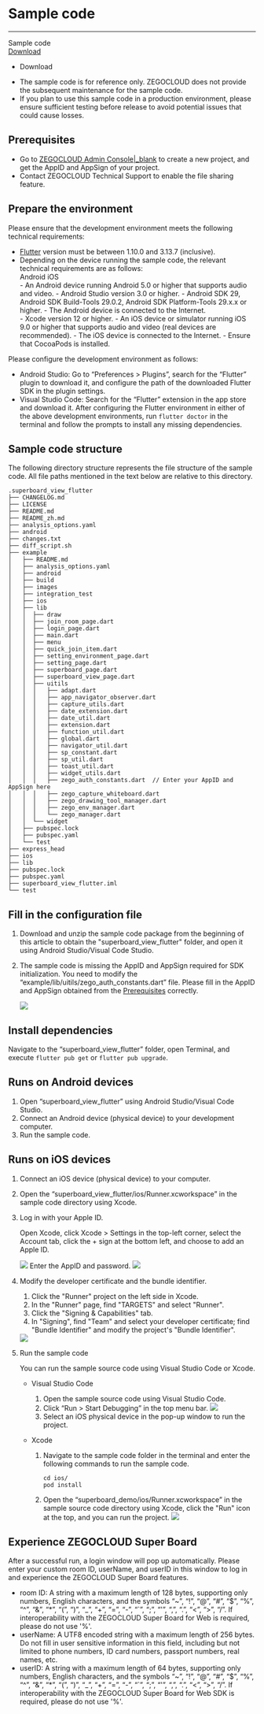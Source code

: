 # Sample code

---

<div class="download-area">
    <div class="sdk-download-item-wrapper">
      <div class="download-title">Sample code</div>
      <div class="download-selector">
        <div class="download-select-wrapper" style="padding-right: 0;">
          <a class="download-target-btn" href="https://storage.zego.im/SuperBoardSDK%2FFlutter%2FDemoSourceCode%2Fsuperboard_view_flutter.zip" target="_blank">Download</a>
          <ul class="download-dropdown-list">
            <li data-href="https://storage.zego.im/SuperBoardSDK%2FFlutter%2FDemoSourceCode%2Fsuperboard_view_flutter.zip"
              class="dropdown-option">
              Download
            </li> 
          </ul>
        </div>   
      </div>       
    </div> 
</div> 

<!-- Zego-Split-Line Do Not Remove Me -->

<Warning title="Warning">

- The sample code is for reference only. ZEGOCLOUD does not provide the subsequent maintenance for the sample code.
- If you plan to use this sample code in a production environment, please ensure sufficient testing before release to avoid potential issues that could cause losses.
</Warning>

## Prerequisites

- Go to [ZEGOCLOUD Admin Console\|_blank](https://console.zegocloud.com/) to create a new project, and get the AppID and AppSign of your project.
- Contact ZEGOCLOUD Technical Support to enable the file sharing feature.

## Prepare the environment
 
Please ensure that the development environment meets the following technical requirements: 
- [Flutter](https://flutter.dev/docs/get-started/install) version must be between 1.10.0 and 3.13.7 (inclusive).
- Depending on the device running the sample code, the relevant technical requirements are as follows:
  <div class="multipletabs-content">
      <!--tabs list-->
      <div class="item-tabs">
          <div class="scroll-box">
            <span class="tab-item">
              Android
            </span>
            <span class="tab-item">
              iOS
            </span>
          </div>
      </div>
  <div class="multipletabs-content-item ">
    <md-content>
  - An Android device running Android 5.0 or higher that supports audio and video.
  - Android Studio version 3.0 or higher.
  - Android SDK 29, Android SDK Build-Tools 29.0.2, Android SDK Platform-Tools 29.x.x or higher.
  - The Android device is connected to the Internet.
    </md-content>
  </div>
  <div class="multipletabs-content-item ">
    <md-content>
  - Xcode version 12 or higher.
  - An iOS device or simulator running iOS 9.0 or higher that supports audio and video (real devices are recommended).
  - The iOS device is connected to the Internet.
  - Ensure that CocoaPods is installed.
    </md-content>
  </div>
  </div>

Please configure the development environment as follows:

- Android Studio: Go to “Preferences > Plugins”, search for the “Flutter” plugin to download it, and configure the path of the downloaded Flutter SDK in the plugin settings.
- Visual Studio Code: Search for the “Flutter” extension in the app store and download it.
After configuring the Flutter environment in either of the above development environments, run `flutter doctor` in the terminal and follow the prompts to install any missing dependencies.

## Sample code structure

The following directory structure represents the file structure of the sample code. All file paths mentioned in the text below are relative to this directory.

```shell
.superboard_view_flutter
├── CHANGELOG.md
├── LICENSE
├── README.md
├── README_zh.md
├── analysis_options.yaml
├── android
├── changes.txt
├── diff_script.sh
├── example
│   ├── README.md
│   ├── analysis_options.yaml
│   ├── android
│   ├── build
│   ├── images
│   ├── integration_test
│   ├── ios
│   ├── lib
│   │  ├── draw
│   │  ├── join_room_page.dart
│   │  ├── login_page.dart
│   │  ├── main.dart
│   │  ├── menu
│   │  ├── quick_join_item.dart
│   │  ├── setting_environment_page.dart
│   │  ├── setting_page.dart
│   │  ├── superboard_page.dart
│   │  ├── superboard_view_page.dart
│   │  ├── uitils
│   │  │   ├── adapt.dart
│   │  │   ├── app_navigator_observer.dart
│   │  │   ├── capture_utils.dart
│   │  │   ├── date_extension.dart
│   │  │   ├── date_util.dart
│   │  │   ├── extension.dart
│   │  │   ├── function_util.dart
│   │  │   ├── global.dart
│   │  │   ├── navigator_util.dart
│   │  │   ├── sp_constant.dart
│   │  │   ├── sp_util.dart
│   │  │   ├── toast_util.dart
│   │  │   ├── widget_utils.dart
│   │  │   ├── zego_auth_constants.dart  // Enter your AppID and AppSign here
│   │  │   ├── zego_capture_whiteboard.dart
│   │  │   ├── zego_drawing_tool_manager.dart
│   │  │   ├── zego_env_manager.dart
│   │  │   └── zego_manager.dart
│   │  └── widget
│   ├── pubspec.lock
│   ├── pubspec.yaml
│   └── test
├── express_head
├── ios
├── lib
├── pubspec.lock
├── pubspec.yaml
├── superboard_view_flutter.iml
└── test
```

## Fill in the configuration file

1. Download and unzip the sample code package from the beginning of this article to obtain the "superboard_view_flutter" folder, and open it using Android Studio/Visual Code Studio.

2. The sample code is missing the AppID and AppSign required for SDK initialization. You need to modify the “example/lib/uitils/zego_auth_constants.dart” file. Please fill in the AppID and AppSign obtained from the [Prerequisites](#18078#1) correctly.

    <Frame width="512" height="auto" caption=""><img src="https://storage.zego.im/sdk-doc/Pics/superboard/flutter/appID.png" /></Frame>

## Install dependencies

Navigate to the “superboard_view_flutter” folder, open Terminal, and execute `flutter pub get` or `flutter pub upgrade`.

## Runs on Android devices

1. Open “superboard_view_flutter” using Android Studio/Visual Code Studio.
2. Connect an Android device (physical device) to your development computer.
3. Run the sample code.

## Runs on iOS devices

1. Connect an iOS device (physical device) to your computer.
2. Open the “superboard_view_flutter/ios/Runner.xcworkspace” in the sample code directory using Xcode.
3. Log in with your Apple ID.

    Open Xcode, click Xcode > Settings in the top-left corner, select the Account tab, click the + sign at the bottom left, and choose to add an Apple ID.
    <Frame width="512" height="auto" caption=""><img src="https://storage.zego.im/sdk-doc/Pics/superboard/flutter/login_AppleID.jpeg" /></Frame>
    Enter the AppID and password.
    <Frame width="512" height="auto" caption=""><img src="https://storage.zego.im/sdk-doc/Pics/superboard/flutter/login.jpeg" /></Frame>
4. Modify the developer certificate and the bundle identifier.
   1. Click the "Runner" project on the left side in Xcode.
   2. In the "Runner" page, find "TARGETS" and select "Runner".
   3. Click the "Signing & Capabilities" tab.
   4. In "Signing", find "Team" and select your developer certificate; find "Bundle Identifier" and modify the project's "Bundle Identifier".
   <Frame width="512" height="auto" caption=""><img src="https://storage.zego.im/sdk-doc/Pics/superboard/flutter/Signing_and_Capabilities.jpeg" /></Frame>
    
5. Run the sample code

    You can run the sample source code using Visual Studio Code or Xcode.

    - Visual Studio Code
        1. Open the sample source code using Visual Studio Code.
        2. Click “Run > Start Debugging” in the top menu bar.
            <Frame width="512" height="auto" caption=""><img src="https://storage.zego.im/sdk-doc/Pics/superboard/flutter/vscode_run.jpeg" /></Frame>
        3. Select an iOS physical device in the pop-up window to run the project.

    - Xcode
        1. Navigate to the sample code folder in the terminal and enter the following commands to run the sample code.        
            ```shell
            cd ios/ 
            pod install 
            ```
        2. Open the “superboard_demo/ios/Runner.xcworkspace” in the sample source code directory using Xcode, click the "Run" icon at the top, and you can run the project.              
            <Frame width="512" height="auto" caption=""><img src="https://storage.zego.im/sdk-doc/Pics/superboard/flutter/xcode_run.jpeg" /></Frame>

## Experience ZEGOCLOUD Super Board

After a successful run, a login window will pop up automatically. Please enter your custom room ID, userName, and userID in this window to log in and experience the ZEGOCLOUD Super Board features.

<Warning title="Warning">

- room ID: A string with a maximum length of 128 bytes, supporting only numbers, English characters, and the symbols “~”, “!”, “@”, “#”, “$”, “%”, “^”, “&”, “*”, “(”, “)”, “_”, “+”, “=”, “-”, “`”, “;”, “'”, “,”, “.”, “<”, “>”, “/”. If interoperability with the ZEGOCLOUD Super Board for Web is required, please do not use '%'.
- userName: A UTF8 encoded string with a maximum length of 256 bytes. Do not fill in user sensitive information in this field, including but not limited to phone numbers, ID card numbers, passport numbers, real names, etc.
- userID: A string with a maximum length of 64 bytes, supporting only numbers, English characters, and the symbols “~”, “!”, “@”, “#”, “$”, “%”, “^”, “&”, “*”, “(”, “)”, “_”, “+”, “=”, “-”, “`”, “;”, “'”, “,”, “.”, “<”, “>”, “/”. If interoperability with the ZEGOCLOUD Super Board for Web SDK is required, please do not use '%'.
</Warning>
